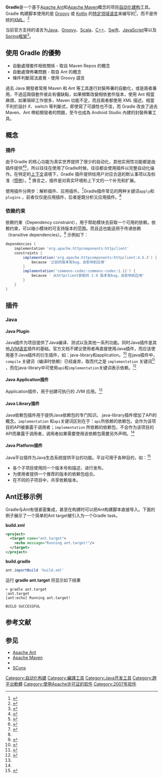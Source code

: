 {{noteTA|G1=IT}}
{{Infobox software
| name                   = Gradle
| logo                   = gradle_logo_small.png
| logo size              = 200px
| screenshot             = 
| caption                = 
| developer              = Gradle developers
| author                 = Hans Dockter
| status                 = 活跃
| latest release version = 7.3.3
| latest release date    = {{Start date and age|2021|12|22}}<ref>{{Cite web|url=https://services.gradle.org/distributions/|title=Gradle Distributions|website=Gradle Services|accessdate=2022-01-09|archive-date=2021-02-03|archive-url=https://web.archive.org/web/20210203071803/https://services.gradle.org/distributions/}}</ref>
| latest preview version = 7.0.0-M3
| latest preview date    = {{Start date and age|2021|03|12}}
| operating system       = [[跨平台|跨平台]]
| programming language   = [[Java|Java]]、[[Groovy|Groovy]]、[[Kotlin|Kotlin]]
| genre                  = [[自动化建构|自动化构建工具]]
| license                = [[Apache许可证|Apache许可证]] 2.0
| website                = http://www.gradle.org/
}}

'''Gradle'''是一个基于[[Apache_Ant|Apache Ant]]和[[Apache_Maven|Apache Maven]]概念的项目[[自动化建构|自动化建构]]工具。Gradle 构建脚本使用的是 [[Groovy|Groovy]] 或 [[Kotlin|Kotlin]] 的[[特定领域语言|特定领域语言]]来编写的<ref>{{Cite web|title=Gradle User Manual|url=https://docs.gradle.org/current/userguide/userguide.html|accessdate=2020-02-21|work=docs.gradle.org|archive-date=2021-02-03|archive-url=https://web.archive.org/web/20210203071643/https://docs.gradle.org/current/userguide/userguide.html|dead-url=no}}</ref>，而不是传统的[[XML|XML]]。<ref>{{cite web |url=http://www.gradle.org/overview |title=存档副本 |accessdate=2013-07-03 |deadurl=yes |archiveurl=https://archive.is/20130415020438/http://www.gradle.org/overview |archivedate=2013-04-15 }}</ref>

当前官方支持的语言为[[Java|Java]]、[[Groovy|Groovy]]、[[Scala|Scala]]、[[C++|C++]]、[[Swift_(程式語言)|Swift]]、[[JavaScript|JavaScript]]等以及[[Spring框架|Spring框架]]<ref>{{Cite web|title=Building Java Applications|url=https://guides.gradle.org/building-java-applications/|accessdate=2020-02-21|work=guides.gradle.org|archive-date=2020-10-26|archive-url=https://web.archive.org/web/20201026185309/https://guides.gradle.org/building-java-applications/|dead-url=no}}</ref>。

== 使用 Gradle 的優勢 ==
* 自動處理套件相依關係 - 取自 Maven Repos 的概念
* 自動處理佈署問題 - 取自 Ant 的概念
* 條件判斷寫法直覺 - 使用 Groovy 語言

過去 Java 開發者常用 Maven 和 Ant 等工具進行封裝佈署的自動化，或是兩者兼用，不過這兩個套件彼此有優缺點，如果頻繁改變相依套件版本，使用 Ant 相當麻煩，如果瑣碎工作很多，Maven 功能不足，而且兩者都使用 XML 描述，相當不利於設計 if、switch 等判斷式，即使寫了可讀性也不佳，而 Gradle 改良了過去 Maven、Ant 帶給開發者的問題，至今也成為 Android Studio 內建的封裝佈署工具。

== 概念 ==

=== 插件 ===
由于Gradle 的核心功能为真实世界提供了很少的自动化，其他实用性功能都是由插件提供<ref>{{Cite web|title=Using Gradle Plugins|url=https://docs.gradle.org/current/userguide/plugins.html|accessdate=2020-02-21|work=docs.gradle.org|archive-date=2020-11-23|archive-url=https://web.archive.org/web/20201123223623/https://docs.gradle.org/current/userguide/plugins.html|dead-url=no}}</ref><ref>{{Cite web|title=Gradle 插件 - Gradle 用户指南官方文档中文版 - UDN开源文档|url=https://doc.yonyoucloud.com/doc/wiki/project/GradleUserGuide-Wiki/gradle_plugins/README.html|accessdate=2020-02-21|work=doc.yonyoucloud.com|archive-date=2020-02-21|archive-url=https://web.archive.org/web/20200221052245/https://doc.yonyoucloud.com/doc/wiki/project/GradleUserGuide-Wiki/gradle_plugins/README.html|dead-url=no}}</ref>，所以往往在使用了Gradle时候，往往都会使用插件以完整自动化操作。在特定的[[上下文_(计算机)|上下文]]语境下，Gradle 插件提供给用户对应合适的默认事项以及标准（[[惯例优先原则|惯例]]）。<ref>{{Cite web|title=Designing Gradle plugins|url=https://guides.gradle.org/designing-gradle-plugins/#convention_over_configuration|accessdate=2020-02-21|work=guides.gradle.org|archive-date=2020-10-26|archive-url=https://web.archive.org/web/20201026190736/https://guides.gradle.org/designing-gradle-plugins/#convention_over_configuration|dead-url=no}}</ref> 换言之，插件是对真实环境和上下文的一个补充和扩展。

使用插件分两步：解析插件、应用插件。<ref name="#1">{{Cite web|title=Using Gradle Plugins|url=https://docs.gradle.org/current/userguide/plugins.html#sec:using_plugins|accessdate=2020-02-23|work=docs.gradle.org|archive-date=2020-11-23|archive-url=https://web.archive.org/web/20201123223623/https://docs.gradle.org/current/userguide/plugins.html#sec:using_plugins|dead-url=no}}</ref>Gradle插件常见的两种关键词<code>apply</code>和<code>plugins</code> ，前者仅仅是应用插件，后者是既分析又应用插件。<ref name="#1"/>

=== 依赖约束 ===
依赖约束（Dependency constraint），用于帮助模块去获取一个可用的依赖。依赖约束，可以缩小模块的可支持版本的范围。而且这也能适用于传递依赖（transitive dependencies）。<ref>{{Cite web|title=Dependency Management Terminology|url=https://docs.gradle.org/current/userguide/dependency_management_terminology.html#sub:terminology_dependency_constraint|accessdate=2020-02-24|work=docs.gradle.org|archive-date=2020-02-21|archive-url=https://web.archive.org/web/20200221052315/https://docs.gradle.org/current/userguide/dependency_management_terminology.html#sub:terminology_dependency_constraint|dead-url=no}}</ref> 示例如下：<syntaxhighlight lang="groovy">
dependencies {
    implementation 'org.apache.httpcomponents:httpclient'
    constraints {
        implementation('org.apache.httpcomponents:httpclient:4.5.3') {
            because '之前的版本有bug，会影响到应用'
        }
        implementation('commons-codec:commons-codec:1.11') {
            because ' 从httpclient获取的 1.9 版本有bug，会影响到应用'
        }
    }
}
</syntaxhighlight>

== 插件 ==

=== Java ===

==== Java Plugin ====
Java插件为项目提供了Java编译、测试以及其他一系列功能。同时Java插件是其他[[JVM语言|JVM语言]]插件的基础。官方文档不建议使用者再直接使用Java插件，而应该使用基于Java插件的衍生插件，如：java-library和application。<ref name="#2">{{Cite web|title=The Java Plugin|url=https://docs.gradle.org/current/userguide/java_plugin.html|accessdate=2020-02-21|work=docs.gradle.org|archive-date=2021-02-03|archive-url=https://web.archive.org/web/20210203160243/https://docs.gradle.org/current/userguide/java_plugin.html|dead-url=no}}</ref> 在java插件中，<code>compile</code> 关键词（编译时依赖）已经废弃，取而代之是 <code>implementation</code> 关键词<ref>{{Cite web|title=The Java Plugin|url=https://docs.gradle.org/current/userguide/java_plugin.html#sec:java_plugin_and_dependency_management|accessdate=2020-02-21|work=docs.gradle.org|archive-date=2021-02-03|archive-url=https://web.archive.org/web/20210203160243/https://docs.gradle.org/current/userguide/java_plugin.html#sec:java_plugin_and_dependency_management|dead-url=no}}</ref> ，而在java-library中可使用<code>api</code>和<code>implementation</code>关键词表示依赖。<ref name=":0">{{Cite web|title=The Java Library Plugin|url=https://docs.gradle.org/current/userguide/java_library_plugin.html#sec:java_library_separation|accessdate=2020-02-21|work=docs.gradle.org|archive-date=2020-12-23|archive-url=https://web.archive.org/web/20201223172112/https://docs.gradle.org/current/userguide/java_library_plugin.html#sec:java_library_separation|dead-url=no}}</ref>

==== Java Application插件 ====
Application插件，用于创建可执行的 JVM 应用。<ref name="#2"/>

==== Java Library插件 ====
Java依赖包插件用于提供Java依赖包的专门知识。 java-library插件增加了API的概念。<code>implementation</code> 和<code>api</code>关键词区别在于：<code>api</code>所依赖的依赖包，会作为该项目的API被暴露于调用者；<code>implementation</code> 所依赖的依赖包，不会作为该项目的API而暴露于调用者，调用者如果需要使用该依赖包需要另外声明。<ref name=":0" />

==== Java Platform插件 ====
Java平台插件为Java生态系统提供平台的功能。平台可用于各种目的，如：<ref>{{Cite web|title=The Java Platform Plugin|url=https://docs.gradle.org/current/userguide/java_platform_plugin.html|accessdate=2020-02-23|work=docs.gradle.org|archive-date=2020-10-28|archive-url=https://web.archive.org/web/20201028090759/https://docs.gradle.org/current/userguide/java_platform_plugin.html|dead-url=no}}</ref>

* 各个子项目使用同一个版本号和描述，进行发布。
* 为使用者提供一个推荐的版本的依赖包组合。
* 在不同的子项目中，共享依赖版本。

== Ant迁移示例 ==
Gradle与Ant有很紧密集成，甚至在构建时可以把Ant构建脚本直接导入。下面的例子展示了一个简单的Ant target被引入为一个Gradle task。                                  

'''build.xml'''
<syntaxhighlight lang="xml">
<project>
  <target name="ant.target">
    <echo message="Running ant.target!"/>
  </target>
</project>
</syntaxhighlight>

'''build.gradle'''
<syntaxhighlight lang="groovy">
ant.importBuild 'build.xml'
</syntaxhighlight>

运行 '''gradle ant.target''' 将显示如下结果

<syntaxhighlight lang="text" highlight="1">
> gradle ant.target
:ant.target
[ant:echo] Running ant.target!

BUILD SUCCESSFUL
</syntaxhighlight>
== 参考文献 ==
{{Reflist}}

== 参见 ==
* [[Apache_Ant|Apache Ant]]
* [[Apache_Maven|Apache Maven]]
* {{tsl|en|Make||Make}}
* [[SCons|SCons]]


[[Category:自动化构建|Category:自动化构建]]
[[Category:編譯工具|Category:編譯工具]]
[[Category:Java开发工具|Category:Java开发工具]]
[[Category:跨平台軟體|Category:跨平台軟體]]
[[Category:使用Apache许可证的软件|Category:使用Apache许可证的软件]]
[[Category:2007年软件|Category:2007年软件]]
